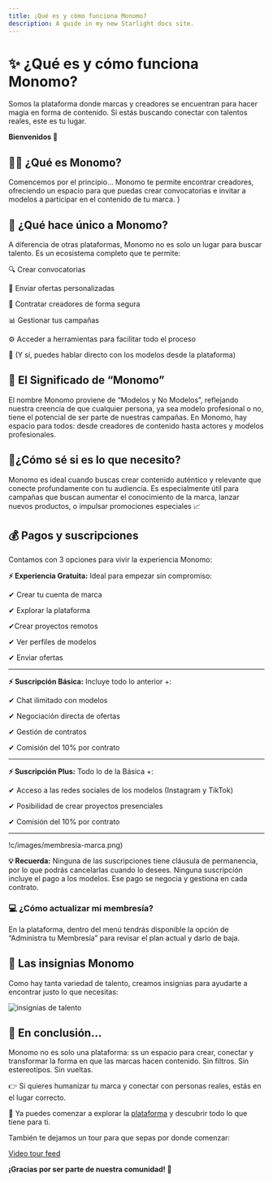 ```yaml
---
title: ¡Qué es y cómo funciona Monomo?
description: A guide in my new Starlight docs site.
---
```

# ✨ ¿Qué es y cómo funciona Monomo?

Somos la plataforma donde marcas y creadores se encuentran para hacer magia en forma de contenido. Si estás buscando conectar con talentos reales, este es tu lugar.

**Bienvenidos 🤩**

## 👨‍🎨 ¿Qué es Monomo?

Comencemos por el principio… Monomo te permite encontrar creadores, ofreciendo un espacio para que puedas crear convocatorias e invitar a modelos a participar en el contenido de tu marca. }

## 💎 ¿Qué hace único a Monomo?

A diferencia de otras plataformas, Monomo no es solo un lugar para buscar talento.
Es un ecosistema completo que te permite:

🔍 Crear convocatorias

🤙 Enviar ofertas personalizadas

🤝 Contratar creadores de forma segura

📊 Gestionar tus campañas

⚙️ Acceder a herramientas para facilitar todo el proceso

📲 (Y sí, puedes hablar directo con los modelos desde la plataforma)

## 🤳 El Significado de “Monomo”

El nombre Monomo proviene de “Modelos y No Modelos”, reflejando nuestra creencia de que cualquier persona, ya sea modelo profesional o no, tiene el potencial de ser parte de nuestras campañas. En Monomo, hay espacio para todos: desde creadores de contenido hasta actores y modelos profesionales.

## 🤔¿Cómo sé si es lo que necesito?

Monomo es ideal cuando buscas crear contenido auténtico y relevante que conecte profundamente con tu audiencia. Es especialmente útil para campañas que buscan aumentar el conocimiento de la marca, lanzar nuevos productos, o impulsar promociones especiales 📈

## 💰 Pagos y suscripciones

Contamos con 3 opciones para vivir la experiencia Monomo:

**⚡ Experiencia Gratuita:** Ideal para empezar sin compromiso:

✔ Crear tu cuenta de marca

✔ Explorar la plataforma

✔Crear proyectos remotos

✔ Ver perfiles de modelos

✔ Enviar ofertas

---

**⚡ Suscripción Básica:** Incluye todo lo anterior +:

✔ Chat ilimitado con modelos

✔ Negociación directa de ofertas

✔ Gestión de contratos

✔ Comisión del 10% por contrato

---

**⚡ Suscripción Plus:** Todo lo de la Básica +:

✔ Acceso a las redes sociales de los modelos (Instagram y TikTok)

✔ Posibilidad de crear proyectos presenciales

✔ Comisión del 10% por contrato

---

!c/images/membresia-marca.png)

**💡 Recuerda:**  Ninguna de las suscripciones tiene cláusula de permanencia, por lo que podrás cancelarlas cuando lo desees.
Ninguna suscripción incluye el pago a los modelos. Ese pago se negocia y gestiona en cada contrato.

### 💻 ¿Cómo actualizar mi membresía?

En la plataforma, dentro del menú tendrás disponible la opción de “Administra tu Membresía” para revisar el plan actual y darlo de baja. 

## 🏅 Las insignias Monomo

Como hay tanta variedad de talento, creamos insignias para ayudarte a encontrar justo lo que necesitas:

![insignias de talento](/images/insginias-talento.png)

## 🎯 En conclusión…

Monomo no es solo una plataforma: ss un espacio para crear, conectar y transformar la forma en que las marcas hacen contenido. Sin filtros. Sin estereotipos. Sin vueltas.

👉 Si quieres humanizar tu marca y conectar con personas reales, estás en el lugar correcto.

🎥 Ya puedes comenzar a explorar la [plataforma](https://app.monomo.com.co/) y descubrir todo lo que tiene para ti. 

También te dejamos un tour para que sepas por donde comenzar: 

[Video tour feed](https://youtu.be/YxBNVNz7ZjY?si=pGZpwnnHdc07P5cw)


**¡Gracias por ser parte de nuestra comunidad! 💜**


